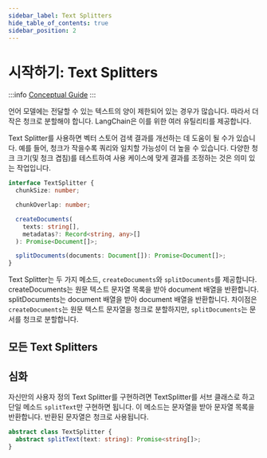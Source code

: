 ```yaml
---
sidebar_label: Text Splitters
hide_table_of_contents: true
sidebar_position: 2
---
```



# 시작하기: Text Splitters

:::info
[Conceptual Guide](https://docs.langchain.com/docs/components/indexing/text-splitters)
:::

언어 모델에는 전달할 수 있는 텍스트의 양이 제한되어 있는 경우가 많습니다. 따라서 더 작은 청크로 분할해야 합니다. LangChain은 이를 위한 여러 유틸리티를 제공합니다.

Text Splitter를 사용하면 벡터 스토어 검색 결과를 개선하는 데 도움이 될 수가 있습니다. 예를 들어, 청크가 작을수록 쿼리와 일치할 가능성이 더 높을 수 있습니다. 다양한 청크 크기(및 청크 겹침)를 테스트하여 사용 케이스에 맞게 결과를 조정하는 것은 의미 있는 작업입니다.

```typescript
interface TextSplitter {
  chunkSize: number;

  chunkOverlap: number;

  createDocuments(
    texts: string[],
    metadatas?: Record<string, any>[]
  ): Promise<Document[]>;

  splitDocuments(documents: Document[]): Promise<Document[]>;
}
```

Text Splitter는 두 가지 메소드, `createDocuments`와 `splitDocuments`를 제공합니다. createDocuments는 원문 텍스트 문자열 목록을 받아 document 배열을 반환합니다. splitDocuments는 document 배열을 받아 document 배열을 반환합니다. 차이점은 `createDocuments`는 원문 텍스트 문자열을 청크로 분할하지만, `splitDocuments`는 문서를 청크로 분할합니다.

## 모든 Text Splitters

<DocCardList />

## 심화

자신만의 사용자 정의 Text Splitter를 구현하려면 TextSplitter를 서브 클래스로 하고 단일 메소드 `splitText`만 구현하면 됩니다. 이 메소드는 문자열을 받아 문자열 목록을 반환합니다. 반환된 문자열은 청크로 사용됩니다.

```typescript
abstract class TextSplitter {
  abstract splitText(text: string): Promise<string[]>;
}
```
